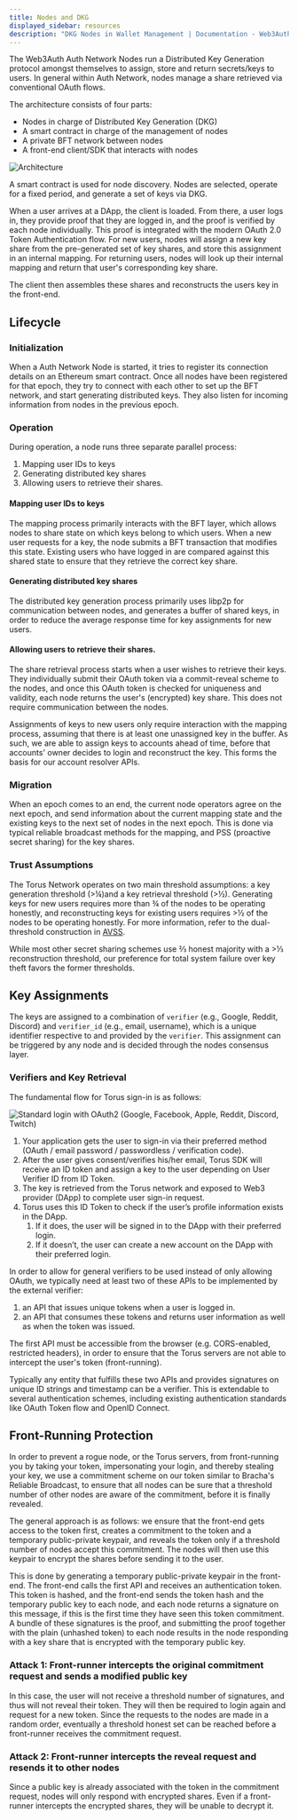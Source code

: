 ```yaml
---
title: Nodes and DKG
displayed_sidebar: resources
description: "DKG Nodes in Wallet Management | Documentation - Web3Auth"
---
```



The Web3Auth Auth Network Nodes run a Distributed Key Generation protocol amongst themselves to assign, store and return secrets/keys to users. In
general within Auth Network, nodes manage a share retrieved via conventional OAuth flows.

The architecture consists of four parts:‌

- Nodes in charge of Distributed Key Generation (DKG)
- A smart contract in charge of the management of nodes
- A private BFT network between nodes
- A front-end client/SDK that interacts with nodes

![Architecture](/guides/graph-6-final.png)

A smart contract is used for node discovery. Nodes are selected, operate for a fixed period, and generate a set of keys via DKG.‌

When a user arrives at a DApp, the client is loaded. From there, a user logs in, they provide proof that they are logged in, and the proof is verified
by each node individually. This proof is integrated with the modern OAuth 2.0 Token Authentication flow. For new users, nodes will assign a new key
share from the pre-generated set of key shares, and store this assignment in an internal mapping. For returning users, nodes will look up their
internal mapping and return that user's corresponding key share.‌

The client then assembles these shares and reconstructs the users key in the front-end.

## Lifecycle

### Initialization

When a Auth Network Node is started, it tries to register its connection details on an Ethereum smart contract. Once all nodes have been registered
for that epoch, they try to connect with each other to set up the BFT network, and start generating distributed keys. They also listen for incoming
information from nodes in the previous epoch.

### Operation

During operation, a node runs three separate parallel process:

1. Mapping user IDs to keys
2. Generating distributed key shares
3. Allowing users to retrieve their shares.

#### Mapping user IDs to keys

The mapping process primarily interacts with the BFT layer, which allows nodes to share state on which keys belong to which users. When a new user
requests for a key, the node submits a BFT transaction that modifies this state. Existing users who have logged in are compared against this shared
state to ensure that they retrieve the correct key share.

#### Generating distributed key shares

The distributed key generation process primarily uses libp2p for communication between nodes, and generates a buffer of shared keys, in order to
reduce the average response time for key assignments for new users.

#### Allowing users to retrieve their shares.

The share retrieval process starts when a user wishes to retrieve their keys. They individually submit their OAuth token via a commit-reveal scheme to
the nodes, and once this OAuth token is checked for uniqueness and validity, each node returns the user's \(encrypted\) key share. This does not
require communication between the nodes.

Assignments of keys to new users only require interaction with the mapping process, assuming that there is at least one unassigned key in the buffer.
As such, we are able to assign keys to accounts ahead of time, before that accounts' owner decides to login and reconstruct the key. This forms the
basis for our account resolver APIs.

### Migration

When an epoch comes to an end, the current node operators agree on the next epoch, and send information about the current mapping state and the
existing keys to the next set of nodes in the next epoch. This is done via typical reliable broadcast methods for the mapping, and PSS \(proactive
secret sharing\) for the key shares.

### Trust Assumptions

The Torus Network operates on two main threshold assumptions: a key generation threshold \(&gt;¼\)and a key retrieval threshold \(&gt;½\). Generating
keys for new users requires more than ¾ of the nodes to be operating honestly, and reconstructing keys for existing users requires &gt;½ of the nodes
to be operating honestly. For more information, refer to the dual-threshold construction in [AVSS](https://eprint.iacr.org/2002/134.pdf).

While most other secret sharing schemes use ⅔ honest majority with a &gt;⅓ reconstruction threshold, our preference for total system failure over key
theft favors the former thresholds.‌

## Key Assignments

The keys are assigned to a combination of `verifier` \(e.g., Google, Reddit, Discord\) and `verifier_id` \(e.g., email, username\), which is a unique
identifier respective to and provided by the `verifier`.‌ This assignment can be triggered by any node and is decided through the nodes consensus
layer.

### Verifiers and Key Retrieval

The fundamental flow for Torus sign-in is as follows:

![Standard login with OAuth2 (Google, Facebook, Apple, Reddit, Discord, Twitch)](/guides/login-key-assignments.png)

1. Your application gets the user to sign-in via their preferred method \(OAuth / email password / passwordless / verification code\).
2. After the user gives consent/verifies his/her email, Torus SDK will receive an ID token and assign a key to the user depending on User Verifier ID
   from ID Token.
3. The key is retrieved from the Torus network and exposed to Web3 provider \(DApp\) to complete user sign-in request.
4. Torus uses this ID Token to check if the user’s profile information exists in the DApp.
   1. If it does, the user will be signed in to the DApp with their preferred login.
   2. If it doesn’t, the user can create a new account on the DApp with their preferred login.

In order to allow for general verifiers to be used instead of only allowing OAuth, we typically need at least two of these APIs to be implemented by
the external verifier:‌

1. an API that issues unique tokens when a user is logged in.
2. an API that consumes these tokens and returns user information as well as when the token was issued.

The first API must be accessible from the browser \(e.g. CORS-enabled, restricted headers\), in order to ensure that the Torus servers are not able to
intercept the user's token \(front-running\).

Typically any entity that fulfills these two APIs and provides signatures on unique ID strings and timestamp can be a verifier. This is extendable to
several authentication schemes, including existing authentication standards like OAuth Token flow and OpenID Connect.‌

## Front-Running Protection

In order to prevent a rogue node, or the Torus servers, from front-running you by taking your token, impersonating your login, and thereby stealing
your key, we use a commitment scheme on our token similar to Bracha's Reliable Broadcast, to ensure that all nodes can be sure that a threshold number
of other nodes are aware of the commitment, before it is finally revealed.‌

The general approach is as follows: we ensure that the front-end gets access to the token first, creates a commitment to the token and a temporary
public-private keypair, and reveals the token only if a threshold number of nodes accept this commitment. The nodes will then use this keypair to
encrypt the shares before sending it to the user.

This is done by generating a temporary public-private keypair in the front-end. The front-end calls the first API and receives an authentication
token. This token is hashed, and the front-end sends the token hash and the temporary public key to each node, and each node returns a signature on
this message, if this is the first time they have seen this token commitment. A bundle of these signatures is the proof, and submitting the proof
together with the plain \(unhashed token\) to each node results in the node responding with a key share that is encrypted with the temporary public
key.

### Attack 1: Front-runner intercepts the original commitment request and sends a modified public key

In this case, the user will not receive a threshold number of signatures, and thus will not reveal their token. They will then be required to login
again and request for a new token. Since the requests to the nodes are made in a random order, eventually a threshold honest set can be reached before
a front-runner receives the commitment request.

### Attack 2: Front-runner intercepts the reveal request and resends it to other nodes

Since a public key is already associated with the token in the commitment request, nodes will only respond with encrypted shares. Even if a
front-runner intercepts the encrypted shares, they will be unable to decrypt it.

